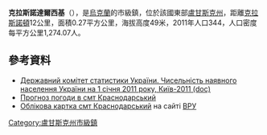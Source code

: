 {{No footnotes|time=2015-09-16T07:33:40+00:00}}
{{coord|48|17|45|N|39|57|56|E|scale:30000|display=title}}

'''克拉斯諾達爾西基'''（{{lang-uk|Краснодарський}}），是[[烏克蘭|烏克蘭]]的市級鎮，位於該國東部[[盧甘斯克州|盧甘斯克州]]，距離[[克拉斯諾頓|克拉斯諾頓]]12公里，面積0.27平方公里，海拔高度49米，2011年人口344，人口密度每平方公里1,274.07人。

==參考資料==
*[https://web.archive.org/web/20121010205321/http://stat6.stat.lviv.ua/PXWEB2007/ukr/publ/2011/chnas.zip Державний комітет статистики України. Чисельність наявного населення України на 1 січня 2011 року, Київ-2011 (doc)]
* [http://weather.in.ua/ua/lyganskaja/12097 Прогноз погоди в смт Краснодарський]
* [https://web.archive.org/web/20180218090137/http://w1.c1.rada.gov.ua/pls/z7503/A005?rdat1=28.11.2012&rf7571=18977 Облікова картка смт Краснодарський] на сайті [[ВРУ|ВРУ]]

{{DEFAULTSORT:Краснодарський}}
[[Category:盧甘斯克州市級鎮|Category:盧甘斯克州市級鎮]]


{{Luhansk-geo-stub}}